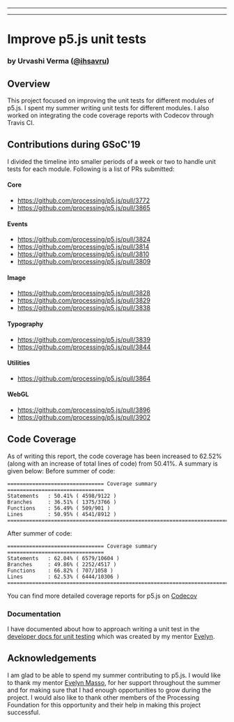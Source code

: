 
---

---

# Improve p5.js unit tests
### by Urvashi Verma ([@ihsavru](https://github.com/ihsavru))

## Overview
This project focused on improving the unit tests for different modules of p5.js. I spent my summer writing unit tests for different modules. I also worked on integrating the code coverage reports with Codecov through Travis CI. 

## Contributions during GSoC'19
I divided the timeline into smaller periods of a week or two to handle unit tests for each module. Following is a list of PRs submitted:
#### Core
- https://github.com/processing/p5.js/pull/3772
- https://github.com/processing/p5.js/pull/3865

#### Events
- https://github.com/processing/p5.js/pull/3824
- https://github.com/processing/p5.js/pull/3814
- https://github.com/processing/p5.js/pull/3810
- https://github.com/processing/p5.js/pull/3809

#### Image
- https://github.com/processing/p5.js/pull/3828
- https://github.com/processing/p5.js/pull/3829
- https://github.com/processing/p5.js/pull/3838

#### Typography
- https://github.com/processing/p5.js/pull/3839
- https://github.com/processing/p5.js/pull/3844

#### Utilities
- https://github.com/processing/p5.js/pull/3864

#### WebGL
- https://github.com/processing/p5.js/pull/3896
- https://github.com/processing/p5.js/pull/3902

## Code Coverage
As of writing this report, the code coverage has been increased to 62.52% (along with an increase of total lines of code) from 50.41%. A summary is given below:
Before summer of code:
```
=============================== Coverage summary ===============================  
Statements   : 50.41% ( 4598/9122 )  
Branches     : 36.51% ( 1375/3766 )  
Functions    : 56.49% ( 509/901 )  
Lines        : 50.95% ( 4541/8912 )  
================================================================================
```
After summer of code:
```
=============================== Coverage summary ===============================  
Statements   : 62.04% ( 6579/10604 )  
Branches     : 49.86% ( 2252/4517 )  
Functions    : 66.82% ( 707/1058 )  
Lines        : 62.53% ( 6444/10306 )  
================================================================================
```
You can find more detailed coverage reports for p5.js on [Codecov](https://codecov.io/gh/processing/p5.js)

### Documentation
I have documented about how to approach writing a unit test in the [developer docs for unit testing](https://github.com/processing/p5.js/blob/main/contributor_docs/unit_testing/) which was created by my mentor [Evelyn](https://github.com/outofambit).

## Acknowledgements
I am glad to be able to spend my summer contributing to p5.js. I would like to thank my mentor [Evelyn Masso](https://github.com/outofambit), for her support throughout the summer and for making sure that I had enough opportunities to grow during the project. I would also like to thank other members of the Processing Foundation for this opportunity and their help in making this project successful.

